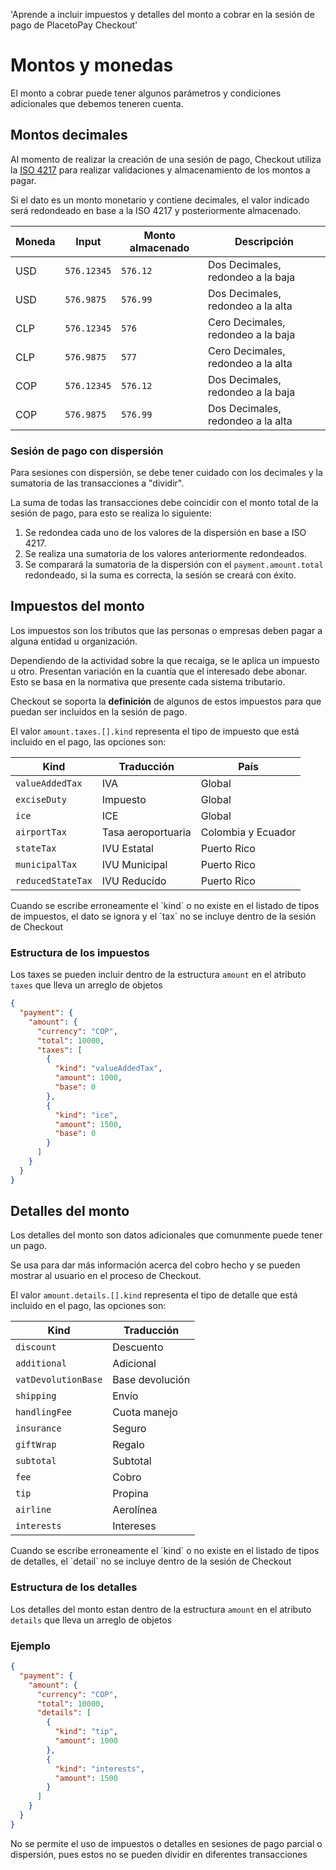   'Aprende a incluir impuestos y detalles del monto a cobrar en la sesión de pago de PlacetoPay Checkout'

# Montos y monedas

El monto a cobrar puede tener algunos parámetros y condiciones adicionales que debemos teneren cuenta.

## Montos decimales

Al momento de realizar la creación de una sesión de pago, Checkout utiliza la [ISO 4217](https://es.wikipedia.org/wiki/ISO_4217) para realizar validaciones y almacenamiento de los montos a pagar.

Si el dato es un monto monetario y contiene decimales, el valor indicado será redondeado en base a la ISO 4217 y posteriormente almacenado.

| Moneda | Input       | Monto almacenado | Descripción                        |
|--------|-------------|------------------|------------------------------------|
| USD    | `576.12345` | `576.12`         | Dos Decimales, redondeo a la baja  |
| USD    | `576.9875`  | `576.99`         | Dos Decimales, redondeo a la alta  |
| CLP    | `576.12345` | `576`            | Cero Decimales, redondeo a la baja |
| CLP    | `576.9875`  | `577`            | Cero Decimales, redondeo a la alta |
| COP    | `576.12345` | `576.12`         | Dos Decimales, redondeo a la baja  |
| COP    | `576.9875`  | `576.99`         | Dos Decimales, redondeo a la alta  |

### Sesión de pago con dispersión

Para sesiones con dispersión, se debe tener cuidado con los decimales y la sumatoria de las transacciones a "dividir".

La suma de todas las transacciones debe coincidir con el monto total de la sesión de pago, para esto se realiza lo siguiente:

1. Se redondea cada uno de los valores de la dispersión en base a ISO 4217.
2. Se realiza una sumatoria de los valores anteriormente redondeados.
3. Se comparará la sumatoria de la dispersión con el `payment.amount.total` redondeado,  si la suma es correcta, la sesión se creará con éxito.

## Impuestos del monto

Los impuestos son los tributos que las personas o empresas deben pagar a alguna entidad u organización.

Dependiendo de la actividad sobre la que recaiga, se le aplica un impuesto u otro. Presentan variación en la cuantía que el interesado debe abonar. Esto se basa en la normativa que presente cada sistema tributario.

Checkout se soporta la **definición** de algunos de estos impuestos para que puedan ser incluidos en la sesión de pago.

El valor `amount.taxes.[].kind` representa el tipo de impuesto que está incluido en el pago, las opciones son:


| Kind              | Traducción         | País               |
|-------------------|--------------------|--------------------|
| `valueAddedTax`   | IVA                | Global             |
| `exciseDuty`      | Impuesto           | Global             |
| `ice`             | ICE                | Global             |
| `airportTax`      | Tasa aeroportuaria | Colombia y Ecuador |
| `stateTax`        | IVU Estatal        | Puerto Rico        |
| `municipalTax`    | IVU Municipal      | Puerto Rico        |
| `reducedStateTax` | IVU Reducido       | Puerto Rico        |


<Note>
    Cuando se escribe erroneamente el `kind` o no existe en el listado de tipos de impuestos, el dato se ignora y el `tax` no se incluye dentro de la sesión de Checkout
</Note>

### Estructura de los impuestos

Los taxes se pueden incluir dentro de la estructura `amount` en el  atributo `taxes` que lleva un arreglo de objetos

```json {{ 'title': 'Tax - Amount with Taxes' }}
{
  "payment": {
    "amount": {
      "currency": "COP",
      "total": 10000,
      "taxes": [
        {
          "kind": "valueAddedTax",
          "amount": 1000,
          "base": 0
        },
        {
          "kind": "ice",
          "amount": 1500,
          "base": 0
        }
      ]
    }
  }
}
```

## Detalles del monto

Los detalles del monto son datos adicionales que comunmente puede tener un pago.

Se usa para dar más información acerca del cobro hecho y se pueden mostrar al usuario en el proceso de Checkout.

El valor `amount.details.[].kind` representa el tipo de detalle que está incluido en el pago, las opciones son:


| Kind                | Traducción      |
|---------------------|-----------------|
| `discount`          | Descuento       |
| `additional`        | Adicional       |
| `vatDevolutionBase` | Base devolución |
| `shipping`          | Envío           |
| `handlingFee`       | Cuota manejo    |
| `insurance`         | Seguro          |
| `giftWrap`          | Regalo          |
| `subtotal`          | Subtotal        |
| `fee`               | Cobro           |
| `tip`               | Propina         |
| `airline`           | Aerolínea       |
| `interests`         | Intereses       |

<Note>
    Cuando se escribe erroneamente el `kind` o no existe en el listado de tipos de detalles, el `detail` no se incluye dentro de la sesión de Checkout
</Note>


### Estructura de los detalles

Los detalles del monto estan dentro de la estructura `amount` en el atributo `details` que lleva un arreglo de objetos

### Ejemplo

```json {{ 'title': 'Detail - Amount with Details' }}
{
  "payment": {
    "amount": {
      "currency": "COP",
      "total": 10000,
      "details": [
        {
          "kind": "tip",
          "amount": 1000
        },
        {
          "kind": "interests",
          "amount": 1500
        }
      ]
    }
  }
}
```

[//]: # (TODO: Verificar si hay otros casos donde no se soporte alguno de los datos)

<Note>
    No se permite el uso de impuestos o detalles en sesiones de pago parcial o dispersión, pues estos no se pueden dividir en diferentes transacciones
</Note>



